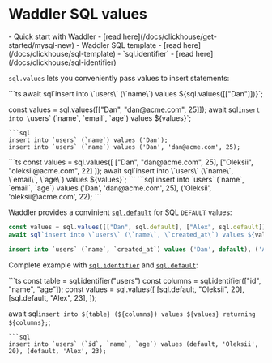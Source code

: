 
# Waddler SQL values
<Prerequisites>
- Quick start with Waddler - [read here](/docs/clickhouse/get-started/mysql-new)
- Waddler SQL template - [read here](/docs/clickhouse/sql-template)
- `sql.identifier` - [read here](/docs/clickhouse/sql-identifier)
</Prerequisites>
<br/>

`sql.values` lets you conveniently pass values to insert statements:

<Section>
```ts
await sql`insert into \`users\` (\`name\`) values ${sql.values([["Dan"]])}`;

const values = sql.values([["Dan", "dan@acme.com", 25]]);
await sql`insert into \`users\` (\`name\`, \`email\`, \`age\`) values ${values}`;
```
```sql
insert into `users` (`name`) values ('Dan');
insert into `users` (`name`) values ('Dan', 'dan@acme.com', 25);
```
</Section>
<Section>
```ts
const values = sql.values([
	["Dan", "dan@acme.com", 25], 
	["Oleksii", "oleksii@acme.com", 22]
]);
await sql`insert into \`users\` (\`name\`, \`email\`, \`age\`) values ${values}`;
```
```sql
insert into `users` (`name`, `email`, `age`) values ('Dan', 'dan@acme.com', 25), ('Oleksii', 'oleksii@acme.com', 22);
```
</Section>

Waddler provides a convinient [`sql.default`](/docs/clickhouse/sql-default) for SQL `DEFAULT` values:
```ts
const values = sql.values([["Dan", sql.default], ["Alex", sql.default]])
await sql`insert into \`users\` (\`name\`, \`created_at\`) values ${values}`;
```
```sql
insert into `users` (`name`, `created_at`) values ('Dan', default), ('Alex', default);
```

Complete example with [`sql.identifier`](/docs/clickhouse/sql-identifier) and [`sql.default`](/docs/clickhouse/sql-default):
<Section>
```ts
const table = sql.identifier("users")
const columns = sql.identifier(["id", "name", "age"]);
const values = sql.values([
  [sql.default, "Oleksii", 20],
  [sql.default, "Alex", 23],
]);

await sql`insert into ${table} (${columns}) values ${values} returning ${columns};`;
```
```sql
insert into `users` (`id`, `name`, `age`) values (default, 'Oleksii', 20), (default, 'Alex', 23);
```
</Section>